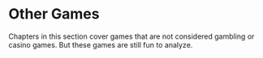 # Other Games

Chapters in this section cover games that are not considered gambling or casino games.  But these games are still fun to analyze.
